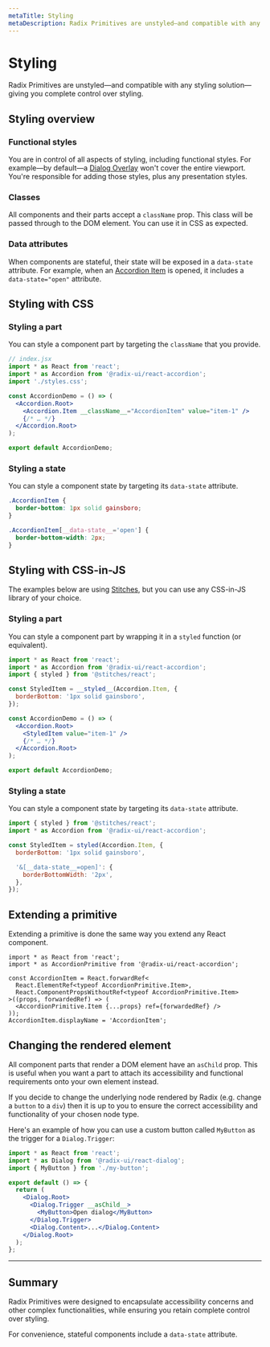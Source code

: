 ```yaml
---
metaTitle: Styling
metaDescription: Radix Primitives are unstyled—and compatible with any styling solution—giving you complete control over styling.
---
```


# Styling

<Description>
  Radix Primitives are unstyled—and compatible with any styling solution—giving
  you complete control over styling.
</Description>

## Styling overview

### Functional styles

You are in control of all aspects of styling, including functional styles. For example—by default—a [Dialog Overlay](../components/dialog) won't cover the entire viewport. You're responsible for adding those styles, plus any presentation styles.

### Classes

All components and their parts accept a `className` prop. This class will be passed through to the DOM element. You can use it in CSS as expected.

### Data attributes

When components are stateful, their state will be exposed in a `data-state` attribute. For example, when an [Accordion Item](../components/dialog) is opened, it includes a `data-state="open"` attribute.

## Styling with CSS

### Styling a part

You can style a component part by targeting the `className` that you provide.

```jsx line=4,8
// index.jsx
import * as React from 'react';
import * as Accordion from '@radix-ui/react-accordion';
import './styles.css';

const AccordionDemo = () => (
  <Accordion.Root>
    <Accordion.Item __className__="AccordionItem" value="item-1" />
    {/* … */}
  </Accordion.Root>
);

export default AccordionDemo;
```

### Styling a state

You can style a component state by targeting its `data-state` attribute.

```css
.AccordionItem {
  border-bottom: 1px solid gainsboro;
}

.AccordionItem[__data-state__='open'] {
  border-bottom-width: 2px;
}
```

## Styling with CSS-in-JS

The examples below are using [Stitches](https://stitches.dev), but you can use any CSS-in-JS library of your choice.

### Styling a part

You can style a component part by wrapping it in a `styled` function (or equivalent).

```jsx line=5-7,11
import * as React from 'react';
import * as Accordion from '@radix-ui/react-accordion';
import { styled } from '@stitches/react';

const StyledItem = __styled__(Accordion.Item, {
  borderBottom: '1px solid gainsboro',
});

const AccordionDemo = () => (
  <Accordion.Root>
    <StyledItem value="item-1" />
    {/* … */}
  </Accordion.Root>
);

export default AccordionDemo;
```

### Styling a state

You can style a component state by targeting its `data-state` attribute.

```jsx
import { styled } from '@stitches/react';
import * as Accordion from '@radix-ui/react-accordion';

const StyledItem = styled(Accordion.Item, {
  borderBottom: '1px solid gainsboro',

  '&[__data-state__=open]': {
    borderBottomWidth: '2px',
  },
});
```

## Extending a primitive

Extending a primitive is done the same way you extend any React component.

```tsx
import * as React from 'react';
import * as AccordionPrimitive from '@radix-ui/react-accordion';

const AccordionItem = React.forwardRef<
  React.ElementRef<typeof AccordionPrimitive.Item>,
  React.ComponentPropsWithoutRef<typeof AccordionPrimitive.Item>
>((props, forwardedRef) => (
  <AccordionPrimitive.Item {...props} ref={forwardedRef} />
));
AccordionItem.displayName = 'AccordionItem';
```

## Changing the rendered element

All component parts that render a DOM element have an `asChild` prop. This is useful when you want a part to attach its accessibility and functional requirements onto your own element instead.

If you decide to change the underlying node rendered by Radix (e.g. change a `button` to a `div`) then it is up to you to ensure the correct accessibility and functionality of your chosen node type.

Here's an example of how you can use a custom button called `MyButton` as the trigger for a `Dialog.Trigger`:

```jsx
import * as React from 'react';
import * as Dialog from '@radix-ui/react-dialog';
import { MyButton } from './my-button';

export default () => {
  return (
    <Dialog.Root>
      <Dialog.Trigger __asChild__>
        <MyButton>Open dialog</MyButton>
      </Dialog.Trigger>
      <Dialog.Content>...</Dialog.Content>
    </Dialog.Root>
  );
};
```

---

## Summary

Radix Primitives were designed to encapsulate accessibility concerns and other complex functionalities, while ensuring you retain complete control over styling.

For convenience, stateful components include a `data-state` attribute.
